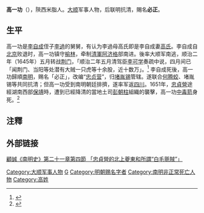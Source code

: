 '''高一功'''（{{bd|?||1651年|}}），陝西米脂人。[[大顺_(政权)|大顺]]军事人物，后联明抗清，賜名'''必正'''。

==生平==

高一功是[[李自成|李自成]]侄子[[李過|李過]]的舅舅，有认为李過母高氏即是李自成妻[[高夫人|高氏]]。李自成自[[北京|北京]]败退时，高一功镇守[[榆林|榆林]]，牵制[[清軍|清軍]][[阿济格|阿济格]]部南进。後率大顺军南逃，顺治二年（1645年）五月转战[[荆门|荆门]]，「顺治二年五月清驾臣[[李可学|李可学]]奏疏中说，四月间已「闻荆门、当阳等处潜有大贼一只虎等十余股，近十数万」。<ref>{{cite book|title=《明清史料》|chapter=丙编，第五本|language=zh}}</ref> 李自成死後，高一功歸順[[南明|南明]]，赐名「必正」，改编“[[忠贞营|忠贞营]]”，归[[堵胤锡|堵胤锡]]管辖。遂联合[[何腾蛟|何腾蛟]]、堵胤锡等共同抗清；但高一功受到南明朝廷排擠，遂率军返[[四川|四川]]。1651年，[[忠貞營|忠貞營]]途經湖南西部[[保靖|保靖]]時，遭到已經降清的當地土司[[彭朝柱|彭朝柱]]組織的襲擊，高一功[[中毒箭|中毒箭]]身死。<ref>{{cite book|author1=顧誠|language=zh-cn|title=《南明史》|chapter=第二十一章第四節「忠貞營的北上夔東和所謂“白毛氈賊”」}}</ref>

==注釋==
{{wikisource|永曆實錄#卷十三_高、李列傳（牛萬財附）|高必正传}}
{{reflist}}

== 外部链接 ==
[https://web.archive.org/web/20131230234718/http://big5.dushu.com/showbook/101170/1041657.html 顧誠《南明史》第二十一章第四節 「忠貞營的北上夔東和所謂“白毛氈賊”」]

[[Category:大顺军事人物|Category:大顺军事人物]]
[[Category:南明軍事人物|G]]
[[Category:明朝赐名字者|Category:明朝赐名字者]]
[[Category:南明非正常死亡人物|Category:南明非正常死亡人物]]
[[Category:高姓|Category:高姓]]